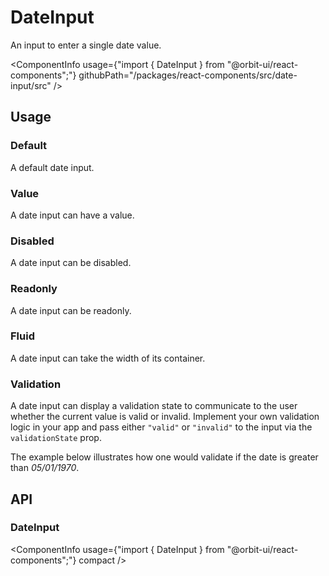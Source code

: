 
<Meta
    title="Components/DateInput"
    id="date-input"
/>

# DateInput

<Tagline>An input to enter a single date value.</Tagline>

<ComponentInfo
    usage={"import { DateInput } from \"@orbit-ui/react-components\";"}
    githubPath="/packages/react-components/src/date-input/src"
/>

## Usage

### Default

A default date input.

<Preview>
    <Story name="default">
        <DateInput placeholder="dd/mm/yyyy" />
    </Story>
</Preview>

### Value

A date input can have a value.

<Preview>
    <Story name="value">
        <DateInput defaultValue={new Date(1970, 0, 5)} placeholder="dd/mm/yyyy" />
    </Story>
</Preview>

### Disabled

A date input can be disabled.

<Preview>
    <Story name="disabled">
        <DateInput disabled placeholder="dd/mm/yyyy" />
    </Story>
</Preview>

### Readonly

A date input can be readonly.

<Preview>
    <Story name="readonly">
        <DateInput readOnly placeholder="dd/mm/yyyy" />
    </Story>
</Preview>

### Fluid

A date input can take the width of its container.

<Preview>
    <Story name="fluid">
        <DateInput fluid placeholder="dd/mm/yyyy" />
    </Story>
</Preview>

### Validation

A date input can display a validation state to communicate to the user whether the current value is valid or invalid. Implement your own validation logic in your app and pass either `"valid"` or `"invalid"` to the input via the `validationState` prop.

The example below illustrates how one would validate if the date is greater than *05/01/1970*.

<Preview filePath="/date-input/docs/DateValidation" />

## API

### DateInput

<ComponentInfo
    usage={"import { DateInput } from \"@orbit-ui/react-components\";"}
    compact
/>

<ArgsTable of={InnerDateInput} />

